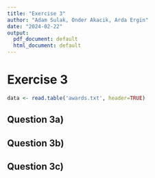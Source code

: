 ```yaml
---
title: "Exercise 3"
author: "Adam Sulak, Onder Akacik, Arda Ergin"
date: "2024-02-22"
output:
  pdf_document: default
  html_document: default
---
```


# Exercise 3

```r
data <- read.table('awards.txt', header=TRUE)
```


## Question 3a)

## Question 3b)

## Question 3c)

